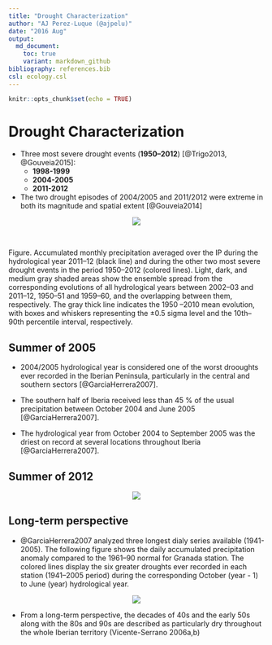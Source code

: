 ```yaml
---
title: "Drought Characterization"
author: "AJ Perez-Luque (@ajpelu)"
date: "2016 Aug"
output:  
  md_document:
    toc: true
    variant: markdown_github
bibliography: references.bib
csl: ecology.csl
---
```


```r
knitr::opts_chunk$set(echo = TRUE)
```

# Drought Characterization 

* Three most severe drought events (**1950–2012**) [@Trigo2013, @Gouveia2015]:
    * **1998-1999**
    * **2004-2005**
    * **2011-2012**

* The two drought episodes of 2004/2005 and 2011/2012 were extreme in both its magnitude and spatial extent [@Gouveia2014] 

<center>![](/man/images/trigo_2012.jpg)</center> 

<br> 

Figure. Accumulated monthly precipitation averaged over the IP during the hydrological year 2011–12 (black line) and during the other two most severe drought events in the period 1950–2012 (colored lines). Light, dark, and medium gray shaded areas show the ensemble spread from the corresponding evolutions of all hydrological years between 2002–03 and 2011–12, 1950–51 and 1959–60, and the overlapping between them, respectively. The gray thick line indicates the 1950 –2010 mean evolution, with boxes and whiskers representing the ±0.5 sigma level and the 10th–90th percentile interval, respectively.

## Summer of 2005 

* 2004/2005 hydrological year is considered one of the worst drooughts ever recorded in the Iberian Peninsula, particularly in the central and southern sectors [@GarciaHerrera2007].

* The southern half of Iberia received less than 45 % of the usual precipitation between October 2004 and June 2005 [@GarciaHerrera2007].

* The hydrological year from October 2004 to September 2005 was the driest on record at several locations throughout Iberia [@GarciaHerrera2007].

## Summer of 2012

<center>![](/man/images/trigo_2012.jpg)</center>




## Long-term perspective 

* @GarciaHerrera2007 analyzed three longest dialy series available (1941-2005). 
The following figure shows the daily accumulated precipitation anomaly compared to the 1961–90 normal for Granada station. The colored lines display the six greater droughts ever recorded in each station (1941–2005 period) during the corresponding October (year - 1) to June (year) hydrological year. 


<center>![](/man/images/garcia_herrera_granada_zoom.jpg)</center>

* From a long-term perspective, the decades of 40s and the early 50s along with the 80s and 90s are described as particularly dry throughout the whole Iberian territory (Vicente-Serrano 2006a,b)

